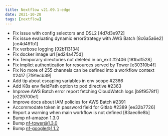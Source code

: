 ```yaml
---
title: Nextflow v21.09.1-edge
date: 2021-10-28
tags: [nextflow]
---
```


- Fix issue with config selectors and DSL2 [4d7d3e972]
- Fix issue evaluating dynamic errorStrategy with AWS Batch [8c6a5a6e2] [ce4d491b1]
- Fix verbose logging [92b113134]
- Fix docker image url [ed24a475d]
- Fix Temporary directories not deleted in on_exit #2406 [181bdf528] <Lukas Jelonek>
- Fix implict authentication for resources served by Tower [e30310b4f]
- Fix No more of 255 channels can be defined into a workflow context #2417 [7f91ecb39]
- Add tip about escaping variables in env scope #2366 <Ben Shealy>
- Add K8s env fieldPath option to pod directive #2363 <Ben Shealy>
- Improve AWS Batch error report fetching CloudWatch logs [b9f9578f1] [e229700ef]
- Improve docs about IAM policies for AWS Batch #2391 <Manuele Simi>
- Accommodate token in password field for Gitlab #2389 [ee32b7726] <Abhinav Sharma>
- Report a warning when main workflow is not defined [83aec6e8b]
- Bump nf-amazon 1.3.0
- Bump nf-tower@1.3.0
- Bump nf-google@1.1.2
